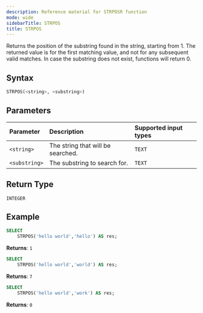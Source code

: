 ```yaml
---
description: Reference material for STRPOSR function
mode: wide
sidebarTitle: STRPOS
title: STRPOS
---
```



Returns the position of the substring found in the string, starting from 1. The returned value is for the first matching value, and not for any subsequent valid matches.
In case the substring does not exist, functions will return 0.

## Syntax


```sql
STRPOS(<string>, <substring>)
```

## Parameters 


| Parameter       | Description                      | Supported input types    | 
| :---------------| :--------------------------------|:-------------------------|
| `<string>`    | The string that will be searched. | `TEXT` |
| `<substring>` | The substring to search for.        | `TEXT` |

## Return Type
`INTEGER`

## Example


```sql
SELECT
	STRPOS('hello world','hello') AS res;
```

**Returns**: `1`

```sql
SELECT
	STRPOS('hello world','world') AS res;
```

**Returns**: `7`

```sql
SELECT
	STRPOS('hello world','work') AS res;
```

**Returns**: `0`

